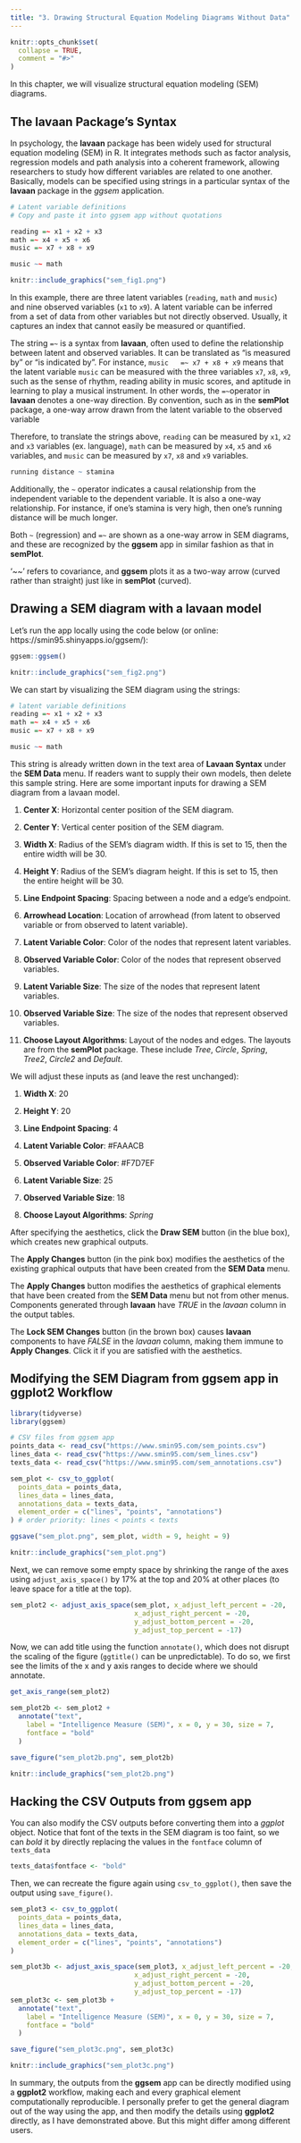 ```yaml
---
title: "3. Drawing Structural Equation Modeling Diagrams Without Data"
---
```


```r
knitr::opts_chunk$set(
  collapse = TRUE,
  comment = "#>"
)
```

In this chapter, we will visualize structural equation modeling (SEM) diagrams. 

## The **lavaan** Package's Syntax

In psychology, the **lavaan** package has been widely used for structural equation modeling (SEM) in R. It integrates methods such as factor analysis, regression models and path analysis into a coherent framework, allowing researchers to study how different variables are related to one another. Basically, models can be specified using strings in a particular syntax of the **lavaan** package in the *ggsem* application.

```r
# Latent variable definitions
# Copy and paste it into ggsem app without quotations

reading =~ x1 + x2 + x3
math =~ x4 + x5 + x6
music =~ x7 + x8 + x9

music ~~ math
```

```r
knitr::include_graphics("sem_fig1.png")
```

In this example, there are three latent variables (`reading`, `math` and `music`) and nine observed variables (`x1` to `x9`). A latent variable can be inferred from a set of data from other variables but not directly observed. Usually, it captures an index that cannot easily be measured or quantified. 

The string `=~` is a syntax from **lavaan**, often used to define the relationship between latent and observed variables. It can be translated as "is measured by" or "is indicated by". For instance, `music   =~ x7 + x8 + x9` means that the latent variable `music` can be measured with the three variables `x7`, `x8`, `x9`, such as the sense of rhythm, reading ability in music scores, and aptitude in learning to play a musical instrument. In other words, the `=~`operator in **lavaan** denotes a one-way direction. By convention, such as in the **semPlot** package, a one-way arrow drawn from the latent variable to the observed variable

Therefore, to translate the strings above, `reading` can be measured by `x1`, `x2` and `x3` variables (ex. language), `math` can be measured by `x4`, `x5` and `x6` variables, and `music` can be measured by `x7`, `x8` and `x9` variables. 

```r
running distance ~ stamina
```

Additionally, the `~` operator indicates a causal relationship from the independent variable to the dependent variable. It is also a one-way relationship. For instance, if one's stamina is very high, then one's running distance will be much longer.

Both `~` (regression) and `=~` are shown as a one-way arrow in SEM diagrams, and these are recognized by the **ggsem** app in similar fashion as that in **semPlot**.

'~~' refers to covariance, and **ggsem** plots it as a two-way arrow (curved rather than straight) just like in **semPlot** (curved).

## Drawing a **SEM** diagram with a **lavaan**  model 

Let's run the app locally using the code below (or online: https://smin95.shinyapps.io/ggsem/):

```r
ggsem::ggsem()
```

```r
knitr::include_graphics("sem_fig2.png")
```

We can start by visualizing the SEM diagram using the strings:

```r
# latent variable definitions
reading =~ x1 + x2 + x3
math =~ x4 + x5 + x6
music =~ x7 + x8 + x9

music ~~ math
```

This string is already written down in the text area of **Lavaan Syntax** under the **SEM Data** menu. If readers want to supply their own models, then delete this sample string. Here are some important inputs for drawing a SEM diagram from a lavaan model.

1. **Center X**: Horizontal center position of the SEM diagram.

2. **Center Y**: Vertical  center position of the SEM diagram.

3. **Width X**: Radius of the SEM's diagram width. If this is set to 15, then the entire width will be 30.

4. **Height Y**: Radius of the SEM's diagram height. If this is set to 15, then the entire height will be 30.

5. **Line Endpoint Spacing**: Spacing between a node and a edge's endpoint. 

6. **Arrowhead Location**: Location of arrowhead (from latent to observed variable or from observed to latent variable).

7. **Latent Variable Color**: Color of the nodes that represent latent variables.

8. **Observed Variable Color**: Color of the nodes that represent observed variables.

9. **Latent Variable Size**: The size of the nodes that represent latent variables.

10. **Observed Variable Size**: The size of the nodes that represent observed variables.

11. **Choose Layout Algorithms**: Layout of the nodes and edges. The layouts are from the **semPlot** package. These include *Tree*, *Circle*, *Spring*, *Tree2*, *Circle2* and *Default*. 

We will adjust these inputs as (and leave the rest unchanged):

1. **Width X**: 20

2. **Height Y**: 20

3. **Line Endpoint Spacing**: 4

4. **Latent Variable Color**: #FAAACB

5. **Observed Variable Color**: #F7D7EF

6. **Latent Variable Size**: 25

7. **Observed Variable Size**: 18

8. **Choose Layout Algorithms**: *Spring*

After specifying the aesthetics, click the **Draw SEM** button (in the blue box), which creates new graphical outputs. 

The **Apply Changes** button (in the pink box) modifies the aesthetics of the existing graphical outputs that have been created from the **SEM Data** menu. 


The **Apply Changes** button modifies the aesthetics of graphical elements that have been created from the **SEM Data** menu but not from other menus. Components generated through **lavaan** have *TRUE* in the *lavaan* column in the output tables. 


The **Lock SEM Changes** button (in the brown box) causes **lavaan** components to have *FALSE* in the *lavaan* column, making them immune to **Apply Changes**. Click it if you are satisfied with the aesthetics.


## Modifying the SEM Diagram from **ggsem** app in **ggplot2** Workflow

```r
library(tidyverse)
library(ggsem)

# CSV files from ggsem app
points_data <- read_csv("https://www.smin95.com/sem_points.csv")
lines_data <- read_csv("https://www.smin95.com/sem_lines.csv")
texts_data <- read_csv("https://www.smin95.com/sem_annotations.csv")

sem_plot <- csv_to_ggplot(
  points_data = points_data,
  lines_data = lines_data,
  annotations_data = texts_data,
  element_order = c("lines", "points", "annotations")
) # order priority: lines < points < texts
```


```r
ggsave("sem_plot.png", sem_plot, width = 9, height = 9)
```

```r
knitr::include_graphics("sem_plot.png")
```

Next, we can remove some empty space by shrinking the range of the axes using `adjust_axis_space()` by 17\% at the top and 20\% at other places (to leave space for a title at the top).

```r
sem_plot2 <- adjust_axis_space(sem_plot, x_adjust_left_percent = -20, 
                               x_adjust_right_percent = -20,
                               y_adjust_bottom_percent = -20, 
                               y_adjust_top_percent = -17)
```

Now, we can add title using the function `annotate()`, which does not disrupt the scaling of the figure (`ggtitle()` can be unpredictable). To do so, we first see the limits of the x and y axis ranges to decide where we should annotate.

```r
get_axis_range(sem_plot2)
```

```r
sem_plot2b <- sem_plot2 +
  annotate("text",
    label = "Intelligence Measure (SEM)", x = 0, y = 30, size = 7,
    fontface = "bold"
  )
```

```r
save_figure("sem_plot2b.png", sem_plot2b)
```

```r
knitr::include_graphics("sem_plot2b.png")
```

## Hacking the CSV Outputs from **ggsem** app

You can also modify the CSV outputs before converting them into a *ggplot* object. Notice that font of the texts in the SEM diagram is too faint, so we can *bold* it by directly replacing the values in the `fontface` column of `texts_data`

```r
texts_data$fontface <- "bold"
```

Then, we can recreate the figure again using `csv_to_ggplot()`, then save the output using `save_figure()`.

```r
sem_plot3 <- csv_to_ggplot(
  points_data = points_data,
  lines_data = lines_data,
  annotations_data = texts_data,
  element_order = c("lines", "points", "annotations")
) 

sem_plot3b <- adjust_axis_space(sem_plot3, x_adjust_left_percent = -20, 
                               x_adjust_right_percent = -20,
                               y_adjust_bottom_percent = -20, 
                               y_adjust_top_percent = -17)
sem_plot3c <- sem_plot3b +
  annotate("text",
    label = "Intelligence Measure (SEM)", x = 0, y = 30, size = 7,
    fontface = "bold"
  )
```

```r
save_figure("sem_plot3c.png", sem_plot3c)
```

```r
knitr::include_graphics("sem_plot3c.png")
```

In summary, the outputs from the **ggsem** app can be directly modified using a **ggplot2** workflow, making each and every graphical element computationally reproducible. I personally prefer to get the general diagram out of the way using the app, and then modify the details using **ggplot2** directly, as I have demonstrated above. But this might differ among different users.
